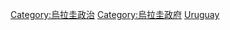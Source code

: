 {{Commonscat|International relations of Uruguay}}

[[Category:烏拉圭政治|Category:烏拉圭政治]]
[[Category:烏拉圭政府|Category:烏拉圭政府]]
[[Category:各國外交|Uruguay]]